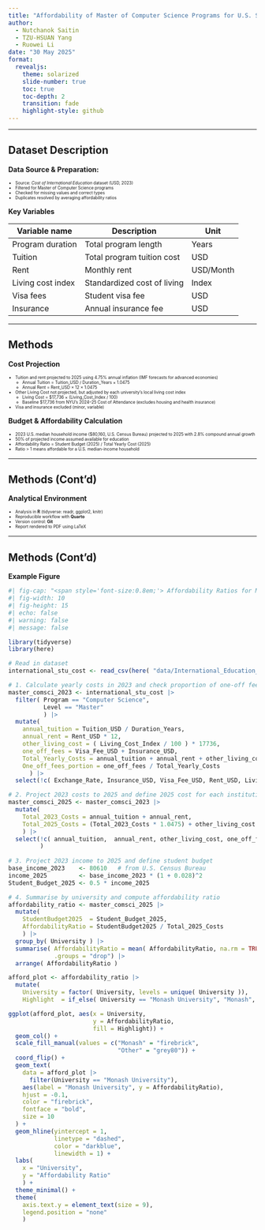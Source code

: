 ```yaml
---
title: "Affordability of Master of Computer Science Programs for U.S. Students in 2025"
author:
  - Nutchanok Saitin
  - TZU-HSUAN Yang
  - Ruowei Li
date: "30 May 2025"
format:
  revealjs:
    theme: solarized
    slide-number: true
    toc: true
    toc-depth: 2
    transition: fade               
    highlight-style: github       
---
```


---

## Dataset Description

:::{.fragment}
**Data Source & Preparation:**  

<div style="font-size: 0.60em">

- Source: *Cost of International Education* dataset (USD, 2023)
- Filtered for Master of Computer Science programs
- Checked for missing values and correct types
- Duplicates resolved by averaging affordability ratios

</div>
:::

:::{.fragment}
**Key Variables**

<div style="font-size: 0.60em">

| Variable name      | Description                    | Unit       |
|--------------------|--------------------------------|------------|
| Program duration   | Total program length           | Years      |
| Tuition            | Total program tuition cost     | USD        |
| Rent               | Monthly rent                   | USD/Month  |
| Living cost index  | Standardized cost of living    | Index      |
| Visa fees          | Student visa fee               | USD        |
| Insurance          | Annual insurance fee           | USD        |

</div>
:::

---

## Methods

:::{.fragment}
**Cost Projection**  

<div style="font-size: 0.60em">

- Tuition and rent projected to 2025 using 4.75% annual inflation (IMF forecasts for advanced economies)
  + Annual Tuition = Tuition_USD / Duration_Years × 1.0475
  + Annual Rent = Rent_USD × 12 × 1.0475
  
- Other Living Cost not projected, but adjusted by each university’s local living cost index
  + Living Cost = \$17,736 × (Living_Cost_Index / 100)
  + Baseline \$17,736 from NYU’s 2024–25 Cost of Attendance (excludes housing and health insurance)
  
- Visa and insurance excluded (minor, variable)

</div>
:::

:::{.fragment}
**Budget & Affordability Calculation**  

<div style="font-size: 0.60em">

- 2023 U.S. median household income (\$80,160, U.S. Census Bureau) projected to 2025 with 2.8% compound annual growth
- 50% of projected income assumed available for education
- Affordability Ratio = Student Budget (2025) / Total Yearly Cost (2025)
- Ratio > 1 means affordable for a U.S. median-income household

</div>
:::

---

## Methods (Cont’d)

:::{.fragment}
**Analytical Environment**  

<div style="font-size: 0.60em">

- Analysis in **R** (tidyverse: readr, ggplot2, knitr)
- Reproducible workflow with **Quarto**
- Version control: **Git**
- Report rendered to PDF using LaTeX

</div>
:::

---

## Methods (Cont’d)

**Example Figure**

```r
#| fig-cap: "<span style='font-size:0.8em;'> Affordability Ratios for Master of Computer Science Programs by University in 2025</span>"
#| fig-width: 10
#| fig-height: 15
#| echo: false
#| warning: false
#| message: false

library(tidyverse)
library(here)

# Read in dataset
international_stu_cost <- read_csv(here( "data/International_Education_Costs.csv" ))

# 1. Calculate yearly costs in 2023 and check proportion of one-off fees
master_comsci_2023 <- international_stu_cost |>
  filter( Program == "Computer Science",
          Level == "Master"
          ) |>
  mutate(
    annual_tuition = Tuition_USD / Duration_Years,
    annual_rent = Rent_USD * 12,
    other_living_cost = ( Living_Cost_Index / 100 ) * 17736,
    one_off_fees = Visa_Fee_USD + Insurance_USD,
    Total_Yearly_Costs = annual_tuition + annual_rent + other_living_cost + one_off_fees,
    One_off_fees_portion = one_off_fees / Total_Yearly_Costs
      ) |>
  select(!c( Exchange_Rate, Insurance_USD, Visa_Fee_USD, Rent_USD, Living_Cost_Index, Tuition_USD, Duration_Years ))

# 2. Project 2023 costs to 2025 and define 2025 cost for each institution
master_comsci_2025 <- master_comsci_2023 |>
  mutate(
    Total_2023_Costs = annual_tuition + annual_rent,
    Total_2025_Costs = (Total_2023_Costs * 1.0475) + other_living_cost
    ) |>
  select(!c( annual_tuition,  annual_rent, other_living_cost, one_off_fees, Total_Yearly_Costs, One_off_fees_portion )
         )
    
# 3. Project 2023 income to 2025 and define student budget
base_income_2023    <- 80610   # from U.S. Census Bureau
income_2025         <- base_income_2023 * (1 + 0.028)^2
Student_Budget_2025 <- 0.5 * income_2025

# 4. Summarise by university and compute affordability ratio
affordability_ratio <- master_comsci_2025 |>
  mutate(
    StudentBudget2025  = Student_Budget_2025,
    AffordabilityRatio = StudentBudget2025 / Total_2025_Costs
    ) |>
  group_by( University ) |>
  summarise( AffordabilityRatio = mean( AffordabilityRatio, na.rm = TRUE), 
             .groups = "drop") |>
  arrange( AffordabilityRatio )

afford_plot <- affordability_ratio |>
  mutate(
    University = factor( University, levels = unique( University )),
    Highlight  = if_else( University == "Monash University", "Monash", "Other"))

ggplot(afford_plot, aes(x = University, 
                        y = AffordabilityRatio, 
                        fill = Highlight)) +
  geom_col() +
  scale_fill_manual(values = c("Monash" = "firebrick", 
                               "Other" = "grey80")) +
  coord_flip() +
  geom_text(
    data = afford_plot |>
      filter(University == "Monash University"),
    aes(label = "Monash University", y = AffordabilityRatio),
    hjust = -0.1,            
    color = "firebrick",
    fontface = "bold",
    size = 10
  ) +
  geom_hline(yintercept = 1, 
             linetype = "dashed", 
             color = "darkblue", 
             linewidth = 1) +
  labs(
    x = "University",
    y = "Affordability Ratio" 
    ) +
  theme_minimal() +
  theme(
    axis.text.y = element_text(size = 9),
    legend.position = "none"
    )
```
